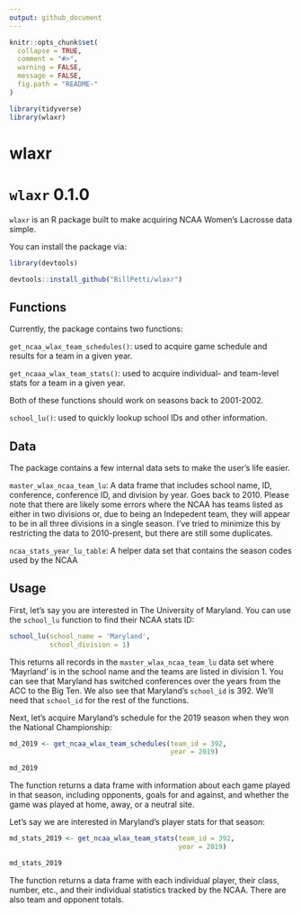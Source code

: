 ```yaml
---
output: github_document
---
```


<!-- README.md is generated from README.Rmd. Please edit that file -->

```r
knitr::opts_chunk$set(
  collapse = TRUE,
  comment = "#>",
  warning = FALSE,
  message = FALSE,
  fig.path = "README-"
)
```

```r

library(tidyverse)
library(wlaxr)

```

# wlaxr

# `wlaxr` 0.1.0

`wlaxr` is an R package built to make acquiring NCAA Women's Lacrosse data simple.

You can install the package via:

```r
library(devtools)

devtools::install_github("BillPetti/wlaxr")

```

## Functions

Currently, the package contains two functions:

`get_ncaa_wlax_team_schedules()`: used to acquire game schedule and results for a team in a given year.

`get_ncaaa_wlax_team_stats()`: used to acquire individual- and team-level stats for a team in a given year.

Both of these functions should work on seasons back to 2001-2002.

`school_lu()`: used to quickly lookup school IDs and other information.

## Data

The package contains a few internal data sets to make the user's life easier. 

`master_wlax_ncaa_team_lu`: A data frame that includes school name, ID, conference, conference ID, and division by year. Goes back to 2010. Please note that there are likely some errors where the NCAA has teams listed as either in two divisions or, due to being an Indepedent team, they will appear to be in all three divisions in a single season. I've tried to minimize this by restricting the data to 2010-present, but there are still some duplicates.

`ncaa_stats_year_lu_table`: A helper data set that contains the season codes used by the NCAA

## Usage

First, let's say you are interested in The University of Maryland. You can use the `school_lu` function to find their NCAA stats ID:

```r

school_lu(school_name = 'Maryland',
          school_division = 1)

```
This returns all records in the `master_wlax_ncaa_team_lu` data set where 'Mayrland' is in the school name and the teams are listed in division 1. You can see that Maryland has switched conferences over the years from the ACC to the Big Ten. We also see that Maryland's `school_id` is 392. We'll need that `school_id` for the rest of the functions.

Next, let's acquire Maryland's schedule for the 2019 season when they won the National Championship:

```r

md_2019 <- get_ncaa_wlax_team_schedules(team_id = 392, 
                                        year = 2019)

md_2019
```

The function returns a data frame with information about each game played in that season, including opponents, goals for and against, and whether the game was played at home, away, or a neutral site.

Let's say we are interested in Maryland's player stats for that season:

```r

md_stats_2019 <- get_ncaa_wlax_team_stats(team_id = 392, 
                                          year = 2019)

md_stats_2019

```

The function returns a data frame with each individual player, their class, number, etc., and their individual statistics tracked by the NCAA. There are also team and opponent totals.

